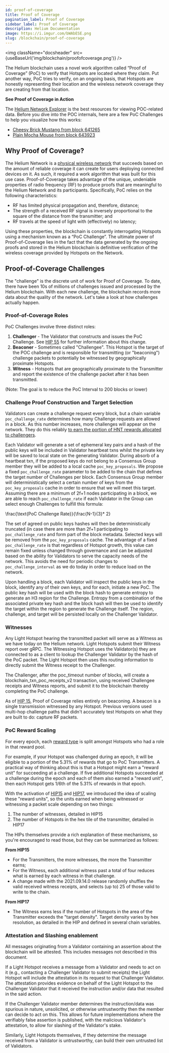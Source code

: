 ```yaml
---
id: proof-of-coverage
title: Proof of Coverage
pagination_label: Proof of Coverage
sidebar_label: Proof of Coverage
description: Helium Documentation
image: https://i.imgur.com/bWAbESE.png
slug: /blockchain/proof-of-coverage
---
```



<img className="docsheader" src={useBaseUrl('img/blockchain/proofofcoverage.png')} />

The Helium blockchain uses a novel work algorithm called “Proof of Coverage” (PoC) to verify that
Hotspots are located where they claim. Put another way, PoC tries to verify, on an ongoing basis,
that Hotspots are honestly representing their location and the wireless network coverage they are
creating from that location.

**See Proof of Coverage in Action**

The [Helium Network Explorer](https://network.helium.com) is the best resources for viewing
POC-related data. Before you dive into the POC internals, here are a few PoC Challenges to help you
visualize how this works:

- [Cheesy Brick Mustang from block 641265](https://explorer.helium.com/txns/qmJF48v8ZlEfsPg_7jc2CrsLlOvgC7w-pvB_BWQAoOk)
- [Plain Mocha Mouse from block 643923](https://explorer.helium.com/txns/kQVfUV88j3s1Glj4fRXFb5MqBeFdTq8ILK2RlaFTnvQ)

## Why Proof of Coverage?

The Helium Network is a [physical wireless network](https://explorer.helium.com) that succeeds based
on the amount of reliable coverage it can create for users deploying connected devices on it. As
such, it required a work algorithm that was built for this use case. Proof-of-Coverage takes
advantage of the unique, undeniable properties of radio frequency (RF) to produce proofs that are
meaningful to the Helium Network and its participants. Specifically, PoC relies on the following
characteristics:

- RF has limited physical propagation and, therefore, distance;
- The strength of a received RF signal is inversely proportional to the square of the distance from
  the transmitter; and
- RF travels at the speed of light with (effectively) no latency;

Using these properties, the blockchain is constantly interrogating Hotspots using a mechanism known
as a “PoC Challenge”. The ultimate power of Proof-of-Coverage lies in the fact that the data
generated by the ongoing proofs and stored in the Helium blockchain is definitive verification of
the wireless coverage provided by Hotspots on the Network.

## Proof-of-Coverage Challenges

The "challenge" is the discrete unit of work for Proof of Coverage. To date, there have been 10s of
millions of challenges issued and processed by the Helium blockchain. With each new challenge, the
blockchain records more data about the quality of the network. Let's take a look at how challenges
actually happen.

### Proof-of-Coverage Roles

PoC Challenges involve three distinct roles:

1. **Challenger** - The Validator that constructs and issues the PoC Challenge. See
   [HIP 55](https://github.com/helium/HIP/blob/main/0055-validator-challenges.md) for further
   information about this change.
2. **Beaconer** - Sometimes called "Challengee". This Hotspot is the target of the POC challenge and
   is responsible for transmitting (or "beaconing") challenge packets to potentially be witnessed by
   geographically proximate Hotspots.
3. **Witness** - Hotspots that are geographically proximate to the Transmitter and report the
   existence of the challenge packet after it has been transmitted.

(Note: The goal is to reduce the PoC Interval to 200 blocks or lower)

### Challenge Proof Construction and Target Selection

Validators can create a challenge request every block, but a chain variable `poc_challenge_rate`
determines how many Challenge requests are allowed in a block. As this number increases, more
challenges will appear on the network. They do this reliably
[to earn the portion of HNT rewards allocated to challengers](/blockchain/mining).

Each Validator will generate a set of ephemeral key pairs and a hash of the public keys will be
included in Validator heartbeat txns whilst the private key will be saved to local state on the
generating Validator. During absorb of a heartbeat txn, if the proposed keys do not belong to a
Consensus Group member they will be added to a local cache `poc_key_proposals`. We propose a fixed
`poc_challenge_rate` parameter to be added to the chain that defines the target number of Challenges
per block. Each Consensus Group member will deterministically select a certain number of keys from
the `poc_key_proposals` cache in order to ensure that we will meet this target. Assuming there are a
minimum of 2f+1 nodes participating in a block, we are able to reach `poc_challenge_rate` if each
Validator in the Group can select enough Challenges to fulfill this formula:

\frac{\text{PoC Challenge Rate}}{\frac{N-1}{3}\* 2}

The set of agreed on public keys hashes will then be deterministically truncated (in case there are
more than 2f+1 participating to `poc_challenge_rate` and form part of the block metadata. Selected
keys will be removed from the `poc_key_proposals` cache. The advantage of a fixed
`poc_challenge_rate` is that regardless of Hotspot growth, this value can remain fixed unless
changed through governance and can be adjusted based on the ability for Validators to serve the
capacity needs of the network. This avoids the need for periodic changes to `poc_challenge_interval`
as we do today in order to reduce load on the network.

Upon handling a block, each Validator will inspect the public keys in the block, identify any of
their own keys, and for each, initiate a new PoC. The public key hash will be used with the block
hash to generate entropy to generate an H3 region for the Challenge. Entropy from a combination of
the associated private key hash and the block hash will then be used to identify the target within
the region to generate the Challenge itself. The region, challenge, and target will be persisted
locally on the Challenger Validator.

### Witnesses

Any Light Hotspot hearing the transmitted packet will serve as a Witness as we have today on the
Helium network. Light Hotspots submit their Witness report over gRPC. The Witnessing Hotspot uses
the Validator(s) they are connected to as a client to lookup the Challenger Validator by the hash of
the PoC packet. The Light Hotspot then uses this routing information to directly submit the Witness
receipt to the Challenger.

The Challenger, after the poc_timeout number of blocks, will create a blockchain_txn_poc_receipts_v2
transaction, using received Challengee receipts and Witness reports, and submit it to the blockchain
thereby completing the PoC challenge.

As of [HIP 15](https://github.com/helium/HIP/blob/master/0015-beaconing-rewards.md), Proof of
Coverage relies entirely on beaconing. A beacon is a single transmission witnessed by any Hotspot.
Previous versions used multi-hop challenge paths that didn't accurately test Hotspots on what they
are built to do: capture RF packets.

### PoC Reward Scaling

For every epoch, each [reward type](/blockchain/mining) is split amongst Hotspots who had a role in
that reward pool.

For example, if your Hotspot was challenged during an epoch, it will be eligible to a portion of the
5.31% of rewards that go to PoC Transmitters. A practical way of thinking about this is that a
Hotspot might earn a "reward unit" for succeeding at a challenge. If five additional Hotspots
succeeded at a challenge during the epoch and each of them also earned a "reward unit", then each
Hotspot gets 1/6th of the 5.31% of rewards in that epoch.

With the activation of [HIP15](https://github.com/helium/HIP/blob/master/0015-beaconing-rewards.md)
and
[HIP17](https://github.com/helium/HIP/blob/master/0017-hex-density-based-transmit-reward-scaling.md),
we introduced the idea of scaling these "reward units", so the units earned when being witnessed or
witnessing a packet scale depending on two things:

1. The number of witnesses, detailed in HIP15
2. The number of Hotspots in the hex tile of the transmitter, detailed in HIP17

The HIPs themselves provide a rich explanation of these mechanisms, so you're encouraged to read
those, but they can be summarized as follows:

**From HIP15**

- For the Transmitters, the more witnesses, the more the Transmitter earns;
- For the Witness, each additional witness past a total of four reduces what is earned by each
  witness in that challenge.
- A change made with the 2021.09.14.0 release randomly shuffles the valid received witness receipts,
  and selects (up to) 25 of those valid to write to the chain.

**From HIP17**

- The Witness earns less if the number of Hotspots in the area of the Transmitter exceeds the
  "target density". Target density varies by hex resolution, as detailed in the HIP and defined in
  several chain variables.

### Attestation and Slashing enablement

All messages originating from a Validator containing an assertion about the blockchain will be
attested. This includes messages not described in this document.

If a Light Hotspot receives a message from a Validator and needs to act on it (e.g., contacting a
Challenger Validator to submit receipts) the Light Hotspot will include the attestation in its
request to that Challenger Validator. The attestation provides evidence on behalf of the Light
Hotspot to the Challenger Validator that it received the instruction and/or data that resulted in
the said action.

If the Challenger Validator member determines the instruction/data was spurious in nature,
unsolicited, or otherwise untrustworthy then the member can decide to act on this. This allows for
future implementations where the verifiably false assertion is published, with the malicious
Validator's attestation, to allow for slashing of the Validator's stake.

Similarly, Light Hotspots themselves, if they determine the message received from a Validator is
untrustworthy, can build their own untrusted list of Validators.
